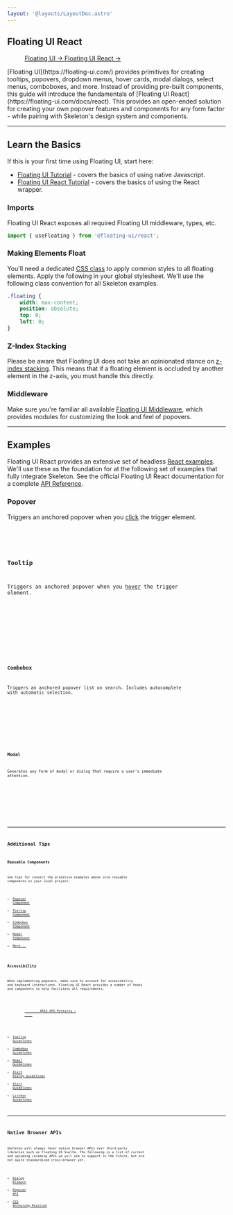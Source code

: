 ```yaml
---
layout: '@layouts/LayoutDoc.astro'
---
```




## Floating UI React

<figure class="card-filled-enhanced flex justify-center gap-4 p-8">
	<a href="https://floating-ui.com/" target="_blank" class="btn preset-filled">
		Floating UI &rarr;
	</a>
	<a href="https://floating-ui.com/docs/react" target="_blank" class="btn preset-filled">
		Floating UI React &rarr;
	</a>
</figure>

<p class="text-xl">[Floating UI](https://floating-ui.com/) provides primitives for creating tooltips, popovers, dropdown menus, hover cards, modal dialogs, select menus, comboboxes, and more. Instead of providing pre-built components, this guide will introduce the fundamentals of [Floating UI React](https://floating-ui.com/docs/react). This provides an open-ended solution for creating your own popover features and components for any form factor - while pairing with Skeleton's design system and components.</p>

---

## Learn the Basics

If this is your first time using Floating UI, start here:

* [Floating UI Tutorial](https://floating-ui.com/docs/tutorial) - covers the basics of using native Javascript.
* [Floating UI React Tutorial](https://floating-ui.com/docs/react) - covers the basics of using the React wrapper.

### Imports

Floating UI React exposes all required Floating UI middleware, types, etc.

```ts
import { useFloating } from '@floating-ui/react';
```

### Making Elements Float

You'll need a dedicated [CSS class](https://floating-ui.com/docs/tutorial#making-the-tooltip-float) to apply common styles to all floating elements. Apply the following in your global stylesheet. We'll use the following class convention for all Skeleton examples.

```css
.floating {
	width: max-content;
	position: absolute;
	top: 0;
	left: 0;
}
```

### Z-Index Stacking

Please be aware that Floating UI does not take an opinionated stance on [z-index stacking](https://floating-ui.com/docs/misc#z-index-stacking). This means that if a floating element is occluded by another element in the z-axis, you must handle this directly.

### Middleware

Make sure you're familiar all available [Floating UI Middleware](https://floating-ui.com/docs/middleware), which provides modules for customizing the look and feel of popovers.

---

## Examples

Floating UI React provides an extensive set of headless [React examples](https://floating-ui.com/docs/react-examples). We'll use these as the foundation for at the following set of examples that fully integrate Skeleton. See the official Floating UI React documentation for a complete [API Reference](https://floating-ui.com/docs/usefloating).

### Popover

Triggers an anchored popover when you <u>click</u> the trigger element.

<Preview client:load>
	<Fragment slot="preview">
		<ExamplePopover client:load />
	</Fragment>
	<Fragment slot="code">
		<Code code={ExamplePopoverRaw} lang="tsx" />
	</Fragment>
</Preview>

### Tooltip

Triggers an anchored popover when you <u>hover</u> the trigger element.

<Preview client:load>
	<Fragment slot="preview">
		<ExampleTooltip client:load />
	</Fragment>
	<Fragment slot="code">
		<Code code={ExampleTooltipRaw} lang="tsx" />
	</Fragment>
</Preview>

### Combobox

Triggers an anchored popover list on search. Includes autocomplete with automatic selection.

<Preview client:load>
	<Fragment slot="preview">
		<ExampleCombobox client:load />
	</Fragment>
	<Fragment slot="code">
		<Code code={ExampleComboboxRaw} lang="tsx" />
	</Fragment>
</Preview>

### Modal

Generates any form of modal or dialog that require a user's immediate attention.

<Preview client:load>
	<Fragment slot="preview">
		<ExampleModal client:load />
	</Fragment>
	<Fragment slot="code">
		<Code code={ExampleModalRaw} lang="tsx" />
	</Fragment>
</Preview>

---

## Additional Tips

### Reusable Components

See tips for convert the primitive examples above into reusable components in your local project.

* [Popover Component](https://floating-ui.com/docs/popover#reusable-popover-component)
* [Tooltip Component](https://floating-ui.com/docs/tooltip#reusable-tooltip-component)
* [Combobox Component](https://codesandbox.io/p/sandbox/fragrant-water-bsuirj)
* [Modal Component](https://floating-ui.com/docs/dialog#reusable-dialog-component)
* [More...](https://floating-ui.com/docs/react-examples#other)

### Accessibility

When implementing popovers, make sure to account for accessibility and keyboard interactions. Floating UI React provides a number of hooks and components to help facilitate all requirements.

<figure class="card-filled-enhanced flex justify-center gap-4 p-8">
	<a href="https://www.w3.org/WAI/ARIA/apg/patterns/" target="_blank" class="btn preset-filled">
		ARIA APG Patterns &rarr;
	</a>
</figure>

* [Tooltip Guidelines](https://www.w3.org/WAI/ARIA/apg/patterns/tooltip/)
* [Combobox Guidelines](https://www.w3.org/WAI/ARIA/apg/patterns/combobox/)
* [Modal Guidelines](https://www.w3.org/WAI/ARIA/apg/patterns/dialog-modal/)
* [Alert Dialog Guidelines](https://www.w3.org/WAI/ARIA/apg/patterns/alertdialog/)
* [Alert Guidelines](https://www.w3.org/WAI/ARIA/apg/patterns/alert/)
* [Listbox Guidelines](https://www.w3.org/WAI/ARIA/apg/patterns/listbox/)

---

## Native Browser APIs

Skeleton will always favor native browser APIs over third-party libraries such as Floating UI Svelte. The following is a list of current and upcoming incoming APIs we will aim to support in the future, but are not quite standardized cross-browser yet.

* [Dialog Element](https://developer.mozilla.org/en-US/docs/Web/HTML/Element/dialog)
* [Popover API](https://developer.mozilla.org/en-US/docs/Web/API/Popover_API)
* [CSS Anchoring Position](https://developer.mozilla.org/en-US/docs/Web/CSS/CSS_anchor_positioning)
